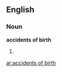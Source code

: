 ==English==

===Noun===
'''accidents of birth'''

# {{plural of|[[accident of birth]]}}

[[ar:accidents of birth]]
